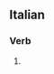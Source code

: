 ==Italian==

===Verb===
{{it-pp|pentit}}

# {{past participle of|[[pentirsi#Italian|pentirsi]]|lang=Italian}}